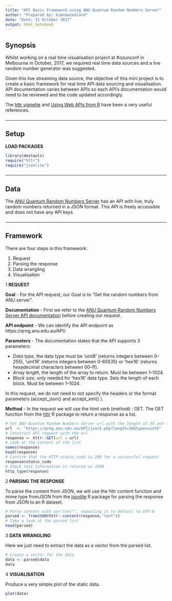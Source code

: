 ```yaml
---
title: "API Basic Framework using ANU Quantum Random Numbers Server"
author: "Prepared by: kimnewzealand"
date: "Date: 31 October 2017"
output: html_notebook
---
```


## Synopsis

Whilst working on a real time visualisation project at #ozunconf in Melbourne in October, 2017, we required real time data sources and a live random number generator was suggested. 

Given this live streaming data source, the objective of this mini project is to create a basic framework for real time API data sourcing and visualisation. API documentation varies between APIs so each API's documentation would need to be reviewed and the code updated accordingly.

The [httr vignette](https://cran.r-project.org/web/packages/httr/vignettes/api-packages.html) and [Using Web APIs from R](https://www.rstudio.com/resources/videos/using-web-apis-from-r/) have been a very useful references. 



### 

 

* * *

## Setup

**LOAD PACKAGES**

```r
library(devtools)
require("httr")
require("jsonlite")
```

### 

 

* * *

## Data

The [ANU Quantum Random Numbers Server](https://qrng.anu.edu.au) has an API with live, truly random numbers returned in a JSON format. This API is freely accessible and does not have any API keys.


### 

 * * *

## Framework 


There are four steps in this framework:

1. Request
2. Parsing the response
3. Data wrangling
4. Visualisation  
  
1 **REQUEST**

**Goal** - For the API request, our Goal is to "Get the random numbers from ANU server".

**Documentation** - First we refer to the [ANU Quantum Random Numbers Server API documentation](https://qrng.anu.edu.au/API/api-demo.php) before creating our request.

**API endpoint** - We can identify the API endpoint as https://qrng.anu.edu.au/API/.

**Parameters** - The documentation states that the API supports 3 parameters:  

- _Data type_, the data type must be 'uint8' (returns integers between 0–255), 'uint16' (returns integers between 0–65535) or 'hex16' (returns hexadecimal characters between 00–ff).  
- _Array length_, the length of the array to return. Must be between 1–1024.  
- _Block size_, only needed for 'hex16' data type. Sets the length of each block. Must be between 1–1024.  

In this request, we do not need to not specify the headers or the format parameters (accept_json() and accept_xml() ).

**Method** - In the request we will use the html verb (method) : GET. The GET function from the [httr](https://cran.r-project.org/web/packages/httr/index.html) R package to return a response as a list. 

```r
# Set ANU Quantum Random Numbers Server url with the length of 30 and type as uint8 parameters
url  <- "https://qrng.anu.edu.au/API/jsonI.php?length=30&type=uint8"
# Construct API request with the url
response <- httr::GET(url = url)
# Look at the content of the list
names(response)
head(response)
# Confirm that the HTTP status_code is 200 for a successful request
response$status_code
# Check that information is retured as JSON
http_type(response)
```

2 **PARSING THE RESPONSE**

To parse the content from JSON, we will use the httr content function and mime type fromJSON from the [jsonlite](https://cran.r-project.org/web/packages/jsonlite/index.html) R package for parsing the response from JSON to an R dataset. 

```r
# Parse content with as="text"", expecting it to default to UTF-8
parsed <- fromJSON(httr::content(response,"text"))
# Take a look at the parsed list
head(parsed)
```


3 **DATA WRANGLING**

Here we just need to extract the data as a vector from the parsed list.

```r
# Create a vector for the data
data <- parsed$data
data
```

4 **VISUALISATION**


Produce a very simple plot of the static data.

```r
plot(data)
```



